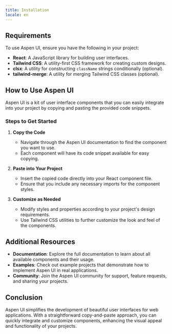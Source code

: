 ```yaml
---
title: Installation
locale: en
---
```


## Requirements

To use Aspen UI, ensure you have the following in your project:

- **React**: A JavaScript library for building user interfaces.
- **Tailwind CSS**: A utility-first CSS framework for creating custom designs.
- **clsx**: A utility for constructing `className` strings conditionally (optional).
- **tailwind-merge**: A utility for merging Tailwind CSS classes (optional).

## How to Use Aspen UI

Aspen UI is a kit of user interface components that you can easily integrate into your project by copying and pasting the provided code snippets.

### Steps to Get Started

1. **Copy the Code**

   - Navigate through the Aspen UI documentation to find the component you want to use.
   - Each component will have its code snippet available for easy copying.

2. **Paste into Your Project**

   - Insert the copied code directly into your React component file.
   - Ensure that you include any necessary imports for the component styles.

3. **Customize as Needed**
   - Modify styles and properties according to your project's design requirements.
   - Use Tailwind CSS utilities to further customize the look and feel of the components.

## Additional Resources

- **Documentation**: Explore the full documentation to learn about all available components and their usage.
- **Examples**: Check out example projects that demonstrate how to implement Aspen UI in real applications.
- **Community**: Join the Aspen UI community for support, feature requests, and sharing your projects.

## Conclusion

Aspen UI simplifies the development of beautiful user interfaces for web applications. With a straightforward copy-and-paste approach, you can quickly integrate and customize components, enhancing the visual appeal and functionality of your projects.
